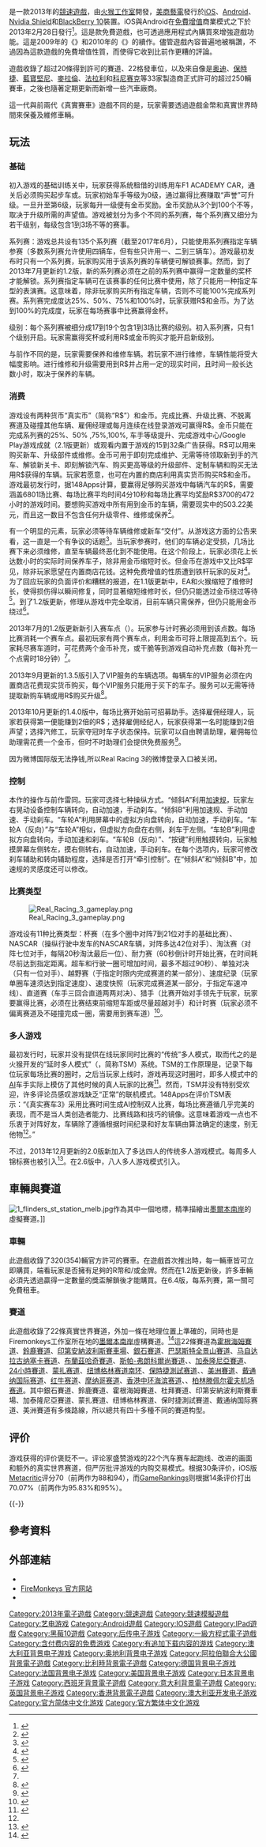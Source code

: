{{noteTA
|G1=Games
|G2=Motor
|G3=F1
|1=zh-cn:勒芒;zh-tw:利曼;
|2=zh-cn:引擎;zh-tw:引擎;
}}
{{Infobox video game
| title         = 真實賽車3
| english   =   Real Racing 3
| image         = <!-- 檔案不存在 Real Racing 3.jpg ，可從英文維基百科取得 -->
| developer     = [[火猴工作室|火猴工作室]]
| publisher     = [[EA_Games|EA Games]]
| series        = 《真實賽車》
| engine        = Mint 3D<ref>{{cite web|url=http://appleinsider.com/articles/13/02/28/real-racing-3-launches-as-freemium-ios-app-from-ea|title=Real Racing 3 launches as freemium iOS app from EA|publisher=AppleInsider|date=2013-02-28|accessdate=2013-06-12|archive-date=2013-05-17|archive-url=https://web.archive.org/web/20130517001926/http://appleinsider.com/articles/13/02/28/real-racing-3-launches-as-freemium-ios-app-from-ea|dead-url=no}}</ref>
| platforms     = [[iOS|iOS]]、[[Android|Android]]、[[Nvidia_Shield|Nvidia Shield]]、[[BlackBerry_10|BlackBerry 10]]
| released      = {{plainlist|
* '''iOS & Android'''{{Vgrelease|全球|2013年2月28日<ref>{{cite web|url=http://ie.ign.com/games/real-racing-3/iphone-138942|title=Real Racing 3|publisher=[[IGN|IGN]]|accessdate=2013-06-25}}</ref>}}
* '''Nvidia Shield'''{{Vgrelease|全球|2013年7月31日<ref>{{cite web|url=http://www.ubergizmo.com/2013/07/nvidia-shield-review/138942|title=Nvidia Shield Review|publisher=Übergizmo|first=Hubert|last=Nguyen|date=2013-07-30|accessdate=2013-06-25|archive-date=2019-12-15|archive-url=https://web.archive.org/web/20191215030144/https://www.ubergizmo.com/2013/07/nvidia-shield-review/138942/|dead-url=no}}</ref>}}
* '''BlackBerry 10'''{{Vgrelease|全球|2013年8月28日<ref>{{cite web|url=http://crackberry.com/ea-drops-real-racing-3-blackberry-world-blackberry-10|title=EA brings Real Racing 3 into BlackBerry World for BlackBerry 10|date=2013-08-28|publisher=CrackBerry|accessdate=2013-08-29|archive-date=2017-05-16|archive-url=https://web.archive.org/web/20170516174852/http://crackberry.com/ea-drops-real-racing-3-blackberry-world-blackberry-10|dead-url=no}}</ref>}}
}}
| genre         = [[競速遊戲|競速]]
| modes         = [[單人電子遊戲|單人]]、[[多人線上遊戲|多人]]（延時和實時）
}}

{{Vgname|真實賽車3|en=Real Racing 3|cn=真实赛车3}}是一款2013年的[[競速遊戲|競速遊戲]]，由[[火猴工作室|火猴工作室]]開發，[[美商藝電|美商藝電]]發行於[[iOS|iOS]]、[[Android|Android]]、[[Nvidia_Shield|Nvidia Shield]]和[[BlackBerry_10|BlackBerry 10]]裝置。iOS與Android在[[Freemium|免費增值]]商業模式之下於2013年2月28日發行<ref>{{cite news |url=http://gnn.gamer.com.tw/0/69060.html |title=《真實賽車 3（Real Racing 3）》蓄勢待發 釋出嶄新預告影片 |work=gnn.gamer.com.tw |publisher=[[巴哈姆特電玩資訊站|巴哈姆特電玩資訊站]] |date=2012-08-03 |accessdate=2014-05-30 |archive-date=2016-05-07 |archive-url=https://web.archive.org/web/20160507165149/http://gnn.gamer.com.tw/0/69060.html |dead-url=no }}</ref>。這是款免費遊戲，也可透過應用程式內購買來增強遊戲功能。這是2009年的《{{le|真實賽車|Real Racing}}》和2010年的《{{le|真實賽車2|Real Racing 2}}》的續作。儘管遊戲內容普遍地被稱讚，不過因為這款遊戲的免費增值性質，而使得它收到比前作更糟的評論。

遊戲收錄了超过20條得到許可的賽道、22格發車位，以及來自像是[[奥迪|奥迪]]、[[保時捷|保時捷]]、[[藍寶堅尼|藍寶堅尼]]、[[麥拉倫|麥拉倫]]、[[法拉利|法拉利]]和[[科尼赛克|科尼赛克]]等33家製造商正式許可的超过250輛賽車，之後也隨著定期更新而新增一些汽車廠商。

這一代與前兩代《真實賽車》遊戲不同的是，玩家需要透過遊戲金幣和真實世界時間來保養及維修車輛。

== 玩法 ==
=== 基础 ===
初入游戏的基础训练关中，玩家获得系统租借的训练用车F1 ACADEMY CAR，通关后必须购买起步车{{le|日产Silvia|日产 Silvia S15}}或{{le|福特福克斯 (欧洲第二代)|Ford Focus (second generation, Europe)|福特福克斯RS}}。玩家初始车手等级为0级，通过赢得比赛赚取“声誉”可升级。一旦升至第6级，玩家每升一级便有金币奖励。金币奖励从3个到100个不等，取决于升级所需的声望值。游戏被划分为多个不同的系列赛，每个系列赛又细分为若干级别，每级包含1到3场不等的赛事。

系列赛：游戏总共设有135个系列赛（截至2017年6月），只能使用系列赛指定车辆参赛（多数系列赛允许使用四辆车，但有些只许用一、二到三辆车）。游戏最初发布时只有一个系列赛，玩家购买用于该系列赛的车辆便可解锁赛事。然而，到了2013年7月更新的1.2版，新的系列赛必须在之前的系列赛中赢得一定数量的奖杯才能解锁。系列赛指定车辆可在该赛事的任何比赛中使用，除了只能用一种指定车型的表演赛。这意味着，除非玩家购买所有指定车辆，否则不可能100%完成系列赛。系列赛完成度达25%、50%、75%和100%时，玩家获赠R$和金币。为了达到100%的完成度，玩家在每场赛事中比赛赢得金杯。

级别：每个系列赛被细分成17到19个包含1到3场比赛的级别。初入系列赛，只有1个级别开启。玩家需赢得奖杯或利用R$或金币购买才能开启新级别。

与前作不同的是，玩家需要保养和维修车辆。若玩家不进行维修，车辆性能将受大幅度影响。进行维修和升级需要用到R$并占用一定的现实时间，且时间一般长达数小时，取决于保养的车辆。

=== 消费 ===
游戏设有两种货币“真实币”（简称“R$”）和金币。完成比赛、升级比赛、不脱离赛道及碰撞其他车辆、雇佣经理或每月连续在线登录游戏可赢得R$。金币只能在完成系列赛的25%、50% ,75%,100%, 车手等级提升、完成游戏中心/Google Play游戏成就（2.1版更新）或观看内置于游戏的15到32条广告获得。R$可以用来购买新车、升级部件或维修。金币可用于即刻完成维护、无需等待领取新到手的汽车、解锁新关卡、即刻解锁汽车、购买更高等级的升级部件、定制车辆和购买无法用R$获得的车辆。玩家若愿意，也可在内置的商店利用真实货币购买R$和金币。游戏最初发行时，据148Apps计算，要赢得足够购买游戏中每辆汽车的R$，需要涵盖6801场比赛、每场比赛平均时间4分10秒和每场比赛平均奖励R$3700的472小时的游戏时间。要想购买游戏中所有用到金币的车辆，需要现实中的503.22美元，而且这一数目不包含任何升级零件、维修或保养<ref>{{cite web| url=http://www.148apps.com/news/503-ios-racing-game-shocking-reality-iap-real-racing-3/| title=The $503 iOS Racing Game: The Expensive Reality of the IAP Economics in Real Racing 3| first=Jeff| last=Scott| publisher=148Apps| date=2013-02-25| accessdate=2013-07-19| archive-date=2021-02-09| archive-url=https://web.archive.org/web/20210209071511/https://www.148apps.com/news/503-ios-racing-game-shocking-reality-iap-real-racing-3/| dead-url=no}}</ref>。

有一个明显的元素，玩家必须等待车辆维修或新车“交付”。从游戏这方面的公告来看，这一直是一个有争议的话题<ref>{{cite web|url=http://guyism.com/tech/real-racing-3-is-why-freemium-games-need-to-die.html|title=Real Racing 3 is why freemium games need to die|publisher=Guyism|first=Matt|last=Hawkins|date=2013-03-04|accessdate=2013-06-25|archive-date=2014-08-16|archive-url=https://web.archive.org/web/20140816125734/http://guyism.com/tech/real-racing-3-is-why-freemium-games-need-to-die.html|dead-url=no}}</ref>。当玩家参赛时，他们的车辆必定受损，几场比赛下来必须维修，直至车辆最终恶化到不能使用。在这个阶段上，玩家必须花上长达数小时的实际时间保养车子，除非用金币缩短时长。但金币在游戏中又比R$罕见，除非玩家愿望在内置商店花钱。这种免费增值的性质遭到铁杆玩家的反对<ref>{{cite web| url=http://www.pocketgamer.biz/r/PG.Biz/Real+Racing+3/news.asp?c=50337| title=Player power: Hardcore Real Racing fans create Vocal Minority group to vent dissatisfaction| first=Jon| last=Jordan| publisher=Pocket Gamer| date=2013-04-25| accessdate=2013-06-25| archive-date=2014-01-11| archive-url=https://web.archive.org/web/20140111155035/http://www.pocketgamer.biz/r/PG.Biz/Real+Racing+3/news.asp?c=50337| dead-url=no}}</ref>。为了回应玩家的负面评价和糟糕的报道，在1.1版更新中，EA和火猴缩短了维修时长，使得损伤得以瞬间修复，同时显著缩短维修时长，但仍只能透过金币绕过等待<ref>{{cite web| url=https://9to5mac.com/2013/04/11/real-racing-3-ios-app-updated-with-vehicles-from-chevy-100-new-events-cloud-save-much-more/| title=Real Racing 3 iOS app updated with vehicles from Chevy, 100+ new events, cloud save, much more| publisher=9to5Mac| date=2013-04-11| accessdate=2016-09-07| archive-date=2021-01-24| archive-url=https://web.archive.org/web/20210124195316/https://9to5mac.com/2013/04/11/real-racing-3-ios-app-updated-with-vehicles-from-chevy-100-new-events-cloud-save-much-more/| dead-url=no}}</ref>。到了1.2版更新，修理从游戏中完全取消，目前车辆只需保养，但仍只能用金币绕过<ref name="1.2 Update">{{cite web| url=http://www.trustedreviews.com/news/real-racing-3-gets-major-update| title=Real Racing 3 gets major update| publisher=Trusted Reviews| date=2013-07-03| accessdate=2016-09-07| archive-date=2017-01-14| archive-url=https://web.archive.org/web/20170114153411/http://www.trustedreviews.com/news/real-racing-3-gets-major-update| dead-url=no}}</ref>。

2013年7月的1.2版更新新引入赛车点（{{lang|en|Drive Points}}）。玩家参与计时赛必须用到该点数。每场比赛消耗一个赛车点。最初玩家有两个赛车点，利用金币可将上限提高到五个。玩家耗尽赛车道时，可花费两个金币补充，或干脆等到游戏自动补充点数（每补充一个点需时18分钟）<ref name="1.2 Update" />。

2013年9月更新的1.3.5版引入了VIP服务的车辆选项。每辆车的VIP服务必须在内置商店花费现实货币购买，每个VIP服务只能用于买下的车子。服务可以无需等待提取新购车辆或用R$购买升级<ref>{{cite news|url=http://www.pocketgamer.co.uk/r/iPhone/Real+Racing+3/news.asp?c=53577|title=''Real Racing 3'' update adds seven new Porsche cars and a VIP service|author=Mark Brown|publisher=''Pocket Gamer''|date=2013-09-05|accessdate=2016-01-10|archive-date=2018-03-23|archive-url=https://web.archive.org/web/20180323092448/http://www.pocketgamer.co.uk/r/iPhone/Real+Racing+3/news.asp?c=53577|dead-url=no}}</ref>。

2013年10月更新的1.4.0版中，每场比赛开始前可招募助手。选择雇佣经理人，玩家若获得第一便能赚到2倍的R$；选择雇佣经纪人，玩家获得第一名时能赚到2倍声望；选择汽修工，玩家夺冠时车子状态保持。玩家可以自由聘请助理，雇佣每位助理需花费一个金币，但时不时助理们会提供免费服务<ref>{{cite news|url=http://www.macrumors.com/2013/10/17/real-racing-3-updated-with-ferrari-vehicles-and-gameplay-additions/|title=''Real Racing 3'' Updated with Ferrari Vehicles and Gameplay Additions|author=Richard Padilla|publisher=''Mac Rumors''|date=2013-10-17|accessdate=2016-01-10|archive-date=2021-01-28|archive-url=https://web.archive.org/web/20210128122949/https://www.macrumors.com/2013/10/17/real-racing-3-updated-with-ferrari-vehicles-and-gameplay-additions/|dead-url=no}}</ref>。

因为微博国际版无法挣钱,所以Real Racing 3的微博登录入口被关闭。

=== 控制 ===
本作的操作与前作雷同。玩家可选择七种操纵方式。“倾斜A”利用[[加速规|加速规]]，玩家左右晃动设备控制车辆转向，自动加速，手动刹车。“倾斜B”利用加速规、手动加速、手动刹车。“车轮A”利用屏幕中的虚拟方向盘转向，自动加速，手动刹车。“车轮A（反向）”与“车轮A”相似，但虚拟方向盘在右侧，刹车于左侧。“车轮B”利用虚拟方向盘转向，手动加速和刹车。“车轮B（反向）”、“按键”利用触摸转向，玩家触摸屏幕左侧转左，摸右侧转右，自动加速，手动刹车。在每个选项内，玩家可修改刹车辅助和转向辅助程度，选择是否打开“牵引控制”。在“倾斜A”和“倾斜B”中，加速规的灵感度还可以修改。

=== 比赛类型 ===
[[File:Real_Racing_3_gameplay.png|thumb]]

游戏设有11种比赛类型：杯赛（在多个圈中对阵7到21位对手的基础比赛）、NASCAR（操纵行驶中发车的NASCAR车辆，对阵多达42位对手）、淘汰赛（对阵七位对手，每隔20秒淘汰最后一位）、耐力赛（60秒倒计时开始比赛，在时间耗尽前达到指定距离。超车和行驶一圈可增加时间，最多不超过90秒）、单独对决（只有一位对手）、越野赛（于指定时限内完成赛道的某一部分）、速度纪录（玩家单圈车速须达到指定速度）、速度快照（玩家完成赛道某一部分，于指定车速冲线）、直道赛（车手三回合直道两两对决）、猎手（比赛开始对手领先于玩家，玩家要赢得比赛，必须在比赛结束前缩短车距或尽量超越对手）和计时赛（玩家必须不偏离赛道及不碰撞完成一圈，需要用到赛车道）<ref>{{cite web|url=http://quickgamer.net/games/real-racing-3/guide/|title=Real Racing 3 Beginner's Guide & Walkthrough|publisher=QuickGamer|accessdate=2013-06-25|archive-url=https://web.archive.org/web/20151022130130/http://quickgamer.net/games/real-racing-3/guide/|archive-date=2015-10-22|dead-url=yes}}</ref>。

=== 多人游戏 ===
最初发行时，玩家并没有提供在线玩家同时比赛的“传统”多人模式，取而代之的是火猴开发的“延时多人模式”（{{lang|en|Time Shifted Multiplayer}}，简称TSM）系统。TSM的工作原理是，记录下每位玩家每场比赛的圈时，之后当玩家上线时，游戏再现这时圈时，即多人模式中的[[人工智能|AI]]车手实际上模仿了其他时候的真人玩家的比赛<ref name=148Apps>{{cite web|url=http://www.148apps.com/news/real-racing-3-time-shifted-multiplayer-2/|title=All You Need To Know About Real Racing 3 Time Shifted Multiplayer|publisher=148Apps|first=Carter|last=Dobson|date=2013-02-28|accessdate=2013-06-25|archive-date=2020-10-22|archive-url=https://web.archive.org/web/20201022041126/https://www.148apps.com/news/real-racing-3-time-shifted-multiplayer-2/|dead-url=no}}</ref>。然而，TSM并没有特别受欢迎，许多评论员感叹游戏缺乏“正常”的联机模式。148Apps在评价TSM表示：“《真实赛车3》采用比赛时间生成AI控制双人比赛，每场比赛遵循几乎完美的表现，而不是当人类创造者能力、比赛线路和技巧的镜像。这意味着游戏一点也不乐衷于对阵好友，车辆除了遵循根据时间纪录和好友车辆由算法确定的速度，别无他物<ref name=148Apps />。”

不过，2013年12月更新的2.0版新加入了多达四人的传统多人游戏模式。每周多人锦标赛也被引入<ref>{{cite web|url=http://toucharcade.com/2013/12/17/real-racing-3-updated-with-real-time-online-multiplayer-and-two-new-supercars/|title=Real Racing 3 Updated with Real-time Online Multiplayer and Two New Supercars|last=Nelson|first=Jared|publisher=TouchArcade|date=2013-12-17|accessdate=2013-12-18|archive-date=2019-12-02|archive-url=https://web.archive.org/web/20191202074826/https://toucharcade.com/2013/12/17/real-racing-3-updated-with-real-time-online-multiplayer-and-two-new-supercars/|dead-url=no}}</ref>。在2.6版中，八人多人游戏模式引入。

==車輛與賽道==
[[File:1_flinders_st_station_melb.jpg|thumb]]作為其中一個地標，精準描繪出[[墨爾本|墨爾本]][[南岸_(維多利亞州)|南岸]]的虛擬賽道。]]
===車輛===
此遊戲收錄了320(354)輛官方許可的賽車。在遊戲首次推出時，每一輛車皆可立即購買，端看玩家是否擁有足夠的R幣和/或金牌。然而在1.2版更新後，許多車輛必須先透過贏得一定數量的獎盃解鎖後才能購買。在6.4版，每系列賽，第一關可免費租車。

===賽道===
此遊戲收錄了22條真實世界賽道，外加一條在地理位置上準確的，同時也是Firemonkeys工作室所在地的[[墨爾本|墨爾本]][[南岸_(維多利亞州)|南岸]]虛構賽道。<ref name="melbourne">{{cite news|url=http://www.theaustralian.com.au/australian-it/real-racing-3-app-offers-a-spin-through-melbourne/story-e6frgakx-1226577771754|title=Real Racing 3 offers a spin through Melbourne's CBD|last=Griffith|first=Chris|date=2013-02-14|work=[[The_Australian|The Australian]]|accessdate=2013-09-02|archive-date=2013-02-21|archive-url=https://web.archive.org/web/20130221200358/http://www.theaustralian.com.au/australian-it/real-racing-3-app-offers-a-spin-through-melbourne/story-e6frgakx-1226577771754|dead-url=no}}</ref>這22條賽道為[[霍根海姆賽道|霍根海姆賽道]]、[[鈴鹿賽道|鈴鹿賽道]]、[[印第安納波利斯賽車場|印第安納波利斯賽車場]]、[[銀石賽道|銀石賽道]]、[[巴瑟斯特全景山賽道|巴瑟斯特全景山賽道]]、[[马自达拉古纳塞卡赛道|马自达拉古纳塞卡赛道]]、[[布蘭茲哈奇賽道|布蘭茲哈奇賽道]]、[[斯帕-弗朗科爾尚賽道|斯帕-弗朗科爾尚賽道]]、{{le|杜拜賽道|Dubai Autodrome}}、[[加泰隆尼亞賽道|加泰隆尼亞賽道]]、[[萨尔特赛道|24小時賽道]]、[[蒙扎国家赛车场|蒙扎赛道]]、[[纽博格林赛道|纽博格林赛道南环]]、[[保時捷測試赛道|保時捷測試赛道]]、{{le|里士满赛道|Richmond Raceway}}、[[美洲賽道|美洲賽道]]、[[戴通纳国际赛道|戴通纳国际赛道]]、[[红牛赛道|红牛赛道]]、[[摩纳哥赛道|摩纳哥赛道]]、[[香港中环海滨赛道|香港中环海滨赛道]]、{{le|纽约布鲁克林街道赛道|Brooklyn Street Circuit}}、[[滕珀爾霍夫機場街道賽道|柏林滕佩尔霍夫机场赛道]]。其中銀石賽道、鈴鹿賽道、霍根海姆賽道、杜拜賽道、印第安納波利斯賽車場、加泰隆尼亞賽道、蒙扎賽道、纽博格林赛道、保时捷測試賽道、戴通纳国际赛道、美洲賽道有多條路線，所以總共有四十多種不同的賽道构型。

==评价==
{{Video game reviews
| title = 《真实赛车3》
|subtitle = （iOS版）
|state = off
| MC = 70/100<ref name=MC>{{cite web|url=http://www.metacritic.com/game/ios/real-racing-3|title=Real Racing 3 (iOS)|publisher=[[Metacritic|Metacritic]]|date=|accessdate=2013-06-26|archive-date=2020-08-29|archive-url=https://web.archive.org/web/20200829104522/https://www.metacritic.com/game/ios/real-racing-3|dead-url=no}}</ref>
| GR = 70.07%<ref name=GR>{{cite web|url=http://www.gamerankings.com/iphone/683292-real-racing-3/index.html|title=Real Racing 3 for iOS|publisher=[[GameRankings|GameRankings]]|date=|accessdate=2013-06-26|archive-date=2019-12-09|archive-url=https://web.archive.org/web/20191209014445/https://www.gamerankings.com/iphone/683292-real-racing-3/index.html|dead-url=no}}</ref>
| IGN = 9.1/10<ref name=IGN>{{cite web|url=http://www.ign.com/articles/2013/02/28/real-racing-3-review|title=Real Racing 3 Review|first=Justin|last=Davis|publisher=[[IGN|IGN]]|date=2013-02-27|accessdate=2013-06-27|archive-date=2019-11-29|archive-url=https://web.archive.org/web/20191129173631/https://www.ign.com/articles/2013/02/28/real-racing-3-review|dead-url=no}}</ref>
| Edge = 6/10<ref name=Edge>{{cite web|url=http://www.edge-online.com/review/real-racing-3-review/|title=Real Racing 3 Review|publisher=''[[Edge_(magazine)|Edge]]''|date=2013-03-05|accessdate=2013-06-27|archive-date=2014-01-06|archive-url=https://web.archive.org/web/20140106183658/http://www.edge-online.com/review/real-racing-3-review/|dead-url=no}}</ref>
| EuroG = 3/10<ref name=Euro>{{cite web|url=http://www.eurogamer.net/articles/2013-02-28-real-racing-3-review|title=Real Racing 3 Review|first=Martin|last=Robinson|publisher=[[Eurogamer|Eurogamer]]|date=2013-02-28|accessdate=2013-06-27|archive-date=2021-02-09|archive-url=https://web.archive.org/web/20210209071511/https://www.eurogamer.net/articles/2013-02-28-real-racing-3-review|dead-url=no}}</ref>
| rev1 = ''[[148_Apps|148 Apps]]''
| rev1Score = {{Rating|4.5|5}}<ref name=148Apps />
| rev2 = ''AppSpy''
| rev2Score = 3/5<ref name=AppSpy>{{cite web|url=http://www.appspy.com/review/6723/real-racing-3|title=Real Racing 3 Review|first=Andrew|last=Nesvadba|publisher=AppSpy|date=2013-02-28|accessdate=2013-06-27|archive-date=2020-11-11|archive-url=https://web.archive.org/web/20201111225207/https://www.appspy.com/review/6723/real-racing-3|dead-url=no}}</ref>
| rev3 = ''[[Macworld|Macworld]]''
| rev3Score = {{Rating|3|5}}<ref name=MacWorld>{{cite web|url=http://www.macworld.com/article/2032303/review-real-racing-3-for-ios-needs-to-fix-its-payment-model-before-it-can-shine.html|title=Review: Real Racing 3 for iOS needs to fix its payment model before it can shine|first=Chris|last=Holt|publisher=MacWorld|date=2013-03-28|accessdate=2013-06-27|archive-date=2020-09-20|archive-url=https://web.archive.org/web/20200920114737/https://www.macworld.com/article/2032303/review-real-racing-3-for-ios-needs-to-fix-its-payment-model-before-it-can-shine.html|dead-url=no}}</ref>
| rev4 = ''[[Pocket_Gamer|Pocket Gamer]]''
| rev4Score = 9/10<ref name=Pocket>{{cite web|url=http://www.pocketgamer.co.uk/r/iPhone/Real+Racing+3/review.asp?c=48870|title=Real Racing 3 Review|first=Peter|last=Willington|publisher=Pocket Gamer|date=2013-02-28|accessdate=2013-06-27|archive-date=2013-05-23|archive-url=https://web.archive.org/web/20130523015241/http://www.pocketgamer.co.uk/r/iPhone/Real+Racing+3/review.asp?c=48870|dead-url=no}}</ref>
| rev5 = ''Slide to Play''
| rev5Score = 2/4<ref name=Slide>{{cite web|url=http://www.slidetoplay.com/review/real-racing-3-review/|title=Real Racing 3 Review|first=Shawn|last=Leonard|publisher=Slide to Play|date=2013-02-28|accessdate=2013-06-27|archive-date=2014-09-11|archive-url=https://web.archive.org/web/20140911131415/http://www.slidetoplay.com/review/real-racing-3-review/|dead-url=no}}</ref>
| rev6 = ''[[TouchArcade|TouchArcade]]''
| rev6Score = {{Rating|4|5}}<ref name=TouchArcade>{{cite web|url=http://toucharcade.com/2013/02/27/real-racing-3-review-vastly-raising-the-graphical-bar-while-adding-loads-of-timers-and-iap/|title=Real Racing 3 Review: Vastly Raising the Graphical Bar While Adding Loads of Timers and IAP|first=Eli|last=Hodapp|publisher=TouchArcade|date=2013-02-27|accessdate=2013-06-27|archive-date=2013-05-17|archive-url=https://web.archive.org/web/20130517195338/http://toucharcade.com/2013/02/27/real-racing-3-review-vastly-raising-the-graphical-bar-while-adding-loads-of-timers-and-iap/|dead-url=no}}</ref>
| rev7 = TouchGen
| rev7Score = {{Rating|4|5}}<ref name=TouchGen>{{cite web|url=http://www.touchgen.net/real-racing-3-review|title=Real Racing 3 Review|first=Kevin|last=Moore|publisher=TouchGen|date=2013-02-25|accessdate=2013-06-27|deadurl=yes|archiveurl=https://web.archive.org/web/20130605173157/http://www.touchgen.net/real-racing-3-review|archivedate=2013-06-05}}</ref>
}}
游戏获得的评价褒贬不一。评论家盛赞游戏的22个汽车赛车起跑线、改进的画面和额外的真实世界赛道，但严厉批评游戏的内购交易模式。根据30条评价，iOS版[[Metacritic|Metacritic]]评分70（前两作为88和94），而[[GameRankings|GameRankings]]则根据14条评价打出70.07%（前两作为95.83%和95%）。

{{-}}

==參考資料==
{{reflist|2}}

==外部連結==
*{{Official|https://www.ea.com/games/real-racing/real-racing-3}}
*[http://www.firemint.com/ FireMonkeys 官方网站] {{Wayback|url=http://www.firemint.com/ |date=20130502190120 }}
*{{iTunes Preview App|556164008|真實賽車3}}

{{DEFAULTSORT:Real Racing 3}}
[[Category:2013年電子遊戲|Category:2013年電子遊戲]]
[[Category:競速遊戲|Category:競速遊戲]]
[[Category:競速模擬遊戲|Category:競速模擬遊戲]]
[[Category:艺电游戏|Category:艺电游戏]]
[[Category:Android遊戲|Category:Android遊戲]]
[[Category:IOS遊戲|Category:IOS遊戲]]
[[Category:IPad遊戲|Category:IPad遊戲]]
[[Category:黑莓10遊戲|Category:黑莓10遊戲]]
[[Category:后传电子游戏|Category:后传电子游戏]]
[[Category:一級方程式電子遊戲|Category:一級方程式電子遊戲]]
[[Category:含付费内容的免费游戏|Category:含付费内容的免费游戏]]
[[Category:有追加下载内容的游戏|Category:有追加下载内容的游戏]]
[[Category:澳大利亚背景电子游戏|Category:澳大利亚背景电子游戏]]
[[Category:奥地利背景电子游戏|Category:奥地利背景电子游戏]]
[[Category:阿拉伯聯合大公國背景電子遊戲|Category:阿拉伯聯合大公國背景電子遊戲]]
[[Category:比利時背景電子遊戲|Category:比利時背景電子遊戲]]
[[Category:德国背景电子游戏|Category:德国背景电子游戏]]
[[Category:法国背景电子游戏|Category:法国背景电子游戏]]
[[Category:美国背景电子游戏|Category:美国背景电子游戏]]
[[Category:日本背景电子游戏|Category:日本背景电子游戏]]
[[Category:西班牙背景電子遊戲|Category:西班牙背景電子遊戲]]
[[Category:意大利背景電子遊戲|Category:意大利背景電子遊戲]]
[[Category:英国背景电子游戏|Category:英国背景电子游戏]]
[[Category:香港背景電子遊戲|Category:香港背景電子遊戲]]
[[Category:澳大利亚开发电子游戏|Category:澳大利亚开发电子游戏]]
[[Category:官方简体中文化游戏|Category:官方简体中文化游戏]]
[[Category:官方繁体中文化游戏|Category:官方繁体中文化游戏]]